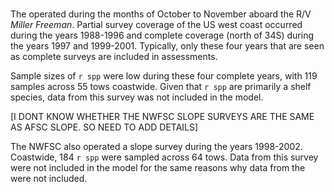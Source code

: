 ### \acrlong{s-aslope}


The \gls{s-aslope} operated during the months of October to November aboard the R/V _Miller Freeman_.
Partial survey coverage of the US west coast occurred during the years 1988-1996 and complete coverage (north of 34\textdegree 30\textquotesingle S) during the years 1997 and 1999-2001.
Typically, only these four years that are seen as complete surveys are included in assessments.

Sample sizes of `r spp` were low during these four complete years, with 119 samples across
55 tows coastwide. Given that `r spp` are primarily a shelf species, data from this
survey was not included in the model. 

[I DONT KNOW WHETHER THE NWFSC SLOPE SURVEYS ARE THE SAME AS AFSC SLOPE. SO NEED
TO ADD DETAILS]

The NWFSC also operated a slope survey during the years 1998-2002. Coastwide, 184
`r spp` were sampled across 64 tows. Data from this survey were not included in
the model for the same reasons why data from the \gls{s-aslope} were not included. 